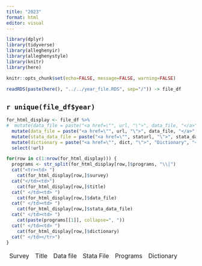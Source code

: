 ```yaml
---
title: "2023"
format: html
editor: visual
---
```


```r
library(dplyr)
library(tidyverse)
library(alleghenyir)
library(alleghenystyle)
library(knitr)
library(here)

knitr::opts_chunk$set(echo=FALSE, message=FALSE, warning=FALSE)

readRDS(paste(here(), "../../year_file.RDS", sep="/")) -> file_df
```

## `r unique(file_df$year)`

```r
for_html_display <- file_df %>%
#  mutate(data_file = paste("<a href=\"", url, "\">", data_file, "</a>", sep="")) %>%
  mutate(data_file = paste("<a href=\"", url, "\">", data_file, "</a>", sep="")) %>%
  mutate(stata_data_file = paste("<a href=\"", staturl, "\">", stata_data_file, "</a>", sep="")) %>%
  mutate(dictionary = paste("<a href=\"", dict, "\">", "Dictionary", "</a>", sep="")) %>%
  select(!url)
```

<table>
<thead><tr><td> Survey </td><td> Title </td><td> Data file </td><td> Stata File </td><td> Programs </td><td> Dictionary </td><td></thead>
<tbody>
```r
for(row in c(1:nrow(for_html_display))) {
  programs <- str_split(for_html_display[row,]$programs, "\\|")
  cat("<tr><td> ")
    cat(for_html_display[row,]$survey)
  cat("</td><td>")
    cat(for_html_display[row,]$title)
  cat(" </td><td> ")
    cat(for_html_display[row,]$data_file)
  cat(" </td><td> ")
    cat(for_html_display[row,]$stata_data_file)
  cat(" </td><td> ")
    cat(paste(programs[[1]], collapse=", "))
  cat(" </td><td> ")
    cat(for_html_display[row,]$dictionary)
  cat(" </td></tr>")
}
```
</tbody>
</table>

